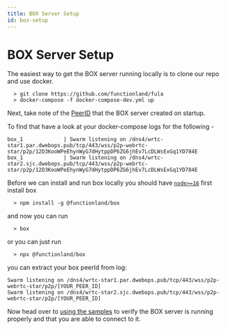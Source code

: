 ```yaml
---
title: BOX Server Setup
id: box-setup
---
```


# BOX Server Setup
<Tabs>
<TabItem value="docker-compose" label="docker-compose">
The easiest way to get the BOX server running locally is to clone our repo and use docker.

```
  > git clone https://github.com/functionland/fula
  > docker-compose -f docker-compose-dev.yml up
```

Next, take note of the [PeerID](https://docs.libp2p.io/concepts/peer-id/) that the BOX server created on startup.

To find that have a look at your docker-compose logs for the following -

```
box_1             | Swarm listening on /dns4/wrtc-star1.par.dwebops.pub/tcp/443/wss/p2p-webrtc-star/p2p/12D3KooWPeEhynWyG7dHytppDP6ZG6jhEv7LcDLWsExGq1YD784E
box_1             | Swarm listening on /dns4/wrtc-star2.sjc.dwebops.pub/tcp/443/wss/p2p-webrtc-star/p2p/12D3KooWPeEhynWyG7dHytppDP6ZG6jhEv7LcDLWsExGq1YD784E
```
</TabItem>
<TabItem value="npm" label="npm">

Before we can install and run box locally you should have [`node>=16`](https://nodejs.org/en/download/)
first install box
```
  > npm install -g @functionland/box
```
and now you can run
```
  > box
```

or you can just run
```
  > npx @functionland/box
```
you can extract your box peerId from log:
```
Swarm listening on /dns4/wrtc-star1.par.dwebops.pub/tcp/443/wss/p2p-webrtc-star/p2p/[YOUR_PEER_ID]
Swarm listening on /dns4/wrtc-star2.sjc.dwebops.pub/tcp/443/wss/p2p-webrtc-star/p2p/[YOUR_PEER_ID]
```

</TabItem>
</Tabs>

Now head over to [using the samples](./using-samples) to verify the BOX server is running properly and that you are able to connect to it.
